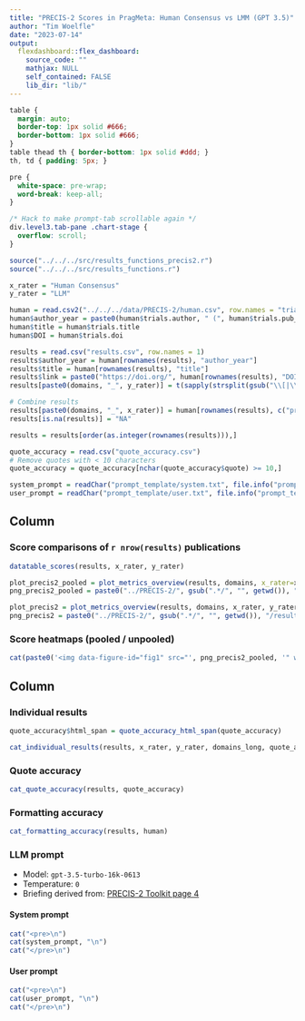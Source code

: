 ```yaml
---
title: "PRECIS-2 Scores in PragMeta: Human Consensus vs LMM (GPT 3.5)"
author: "Tim Woelfle"
date: "2023-07-14"
output: 
  flexdashboard::flex_dashboard:
    source_code: ""
    mathjax: NULL
    self_contained: FALSE
    lib_dir: "lib/"
---
```


```css
table {
  margin: auto;
  border-top: 1px solid #666;
  border-bottom: 1px solid #666;
}
table thead th { border-bottom: 1px solid #ddd; }
th, td { padding: 5px; }

pre {
  white-space: pre-wrap;
  word-break: keep-all;
}

/* Hack to make prompt-tab scrollable again */
div.level3.tab-pane .chart-stage {
  overflow: scroll;
}
```

```r
source("../../../src/results_functions_precis2.r")
source("../../../src/results_functions.r")

x_rater = "Human Consensus"
y_rater = "LLM"

human = read.csv2("../../../data/PRECIS-2/human.csv", row.names = "trials.trials_id", na.strings = NULL)
human$author_year = paste0(human$trials.author, " (", human$trials.pub_year, ")")
human$title = human$trials.title
human$DOI = human$trials.doi

results = read.csv("results.csv", row.names = 1)
results$author_year = human[rownames(results), "author_year"]
results$title = human[rownames(results), "title"]
results$link = paste0("https://doi.org/", human[rownames(results), "DOI"])
results[paste0(domains, "_", y_rater)] = t(sapply(strsplit(gsub("\\[|\\]|\\'", "", results$llm_scores), ", ", fixed=T), as.character)) # strtoi

# Combine results
results[paste0(domains, "_", x_rater)] = human[rownames(results), c("precis2.eligibility_score", "precis2.recruit_score", "precis2.set_score", "precis2.org_score", "precis2.flex_score", "precis2.adherence_score", "precis2.fu_score", "precis2.out_score", "precis2.analysis_score")]
results[is.na(results)] = "NA"

results = results[order(as.integer(rownames(results))),]

quote_accuracy = read.csv("quote_accuracy.csv")
# Remove quotes with < 10 characters
quote_accuracy = quote_accuracy[nchar(quote_accuracy$quote) >= 10,]

system_prompt = readChar("prompt_template/system.txt", file.info("prompt_template/system.txt")$size)
user_prompt = readChar("prompt_template/user.txt", file.info("prompt_template/user.txt")$size)
```

Column {data-width=55}
-------------------------------------

### Score comparisons of `r nrow(results)` publications

```r
datatable_scores(results, x_rater, y_rater)
```

```r
plot_precis2_pooled = plot_metrics_overview(results, domains, x_rater=x_rater, y_rater=y_rater, factorize_pooled, weight_matrix_pooled, nrow=3)
png_precis2_pooled = paste0("../PRECIS-2/", gsub(".*/", "", getwd()), "/results/human_consensus_9_domains_4_options.png")

plot_precis2 = plot_metrics_overview(results, domains, x_rater, y_rater, factorize, weight_matrix, nrow=3, ncol=3)
png_precis2 = paste0("../PRECIS-2/", gsub(".*/", "", getwd()), "/results/human_consensus_9_domains_6_options.png")
```

### Score heatmaps (<a onclick="$('p.image-container')[0].style = 'background: url(&quot;`r png_precis2_pooled`&quot;) center center / contain no-repeat;'; $('p.image-container img')[0].src = &quot;`r png_precis2_pooled`&quot;;" style="cursor: pointer">pooled</a> / <a onclick="$('p.image-container')[0].style = 'background: url(&quot;`r png_precis2`&quot;) center center / contain no-repeat;'; $('p.image-container img')[0].src = &quot;`r png_precis2`&quot;;" style="cursor: pointer">unpooled</a>) {data-height=720}

```r
cat(paste0('<img data-figure-id="fig1" src="', png_precis2_pooled, '" width="1536">'))
```

Column {data-width=45 .tabset}
-------------------------------------

### Individual results

```r
quote_accuracy$html_span = quote_accuracy_html_span(quote_accuracy)

cat_individual_results(results, x_rater, y_rater, domains_long, quote_accuracy)
```

### Quote accuracy

```r
cat_quote_accuracy(results, quote_accuracy)
```

### Formatting accuracy

```r
cat_formatting_accuracy(results, human)
```

### LLM prompt

* Model: `gpt-3.5-turbo-16k-0613`
* Temperature: `0`
* Briefing derived from: [PRECIS-2 Toolkit page 4](http://precis-2.org/Help/Documentation/ToolkitDownload)

#### System prompt

```r
cat("<pre>\n")
cat(system_prompt, "\n")
cat("</pre>\n")
```

#### User prompt

```r
cat("<pre>\n")
cat(user_prompt, "\n")
cat("</pre>\n")
```
